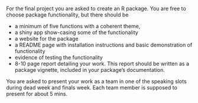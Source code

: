 For the final project you are asked to create an R package. You are free to choose package functionality, but there should be

- a minimum of five functions with a coherent theme,
- a shiny app show-casing some of the functionality
- a website for the package
- a README page with installation instructions and basic demonstration of functionality
- evidence of testing the functionality
- 8-10 page report detailing your work. This report should be written as a package vignette, included in your package's documentation.


You are asked to present your work as a team in one of the speaking slots during dead week and finals week. Each team member is supposed to present for about 5 mins.
